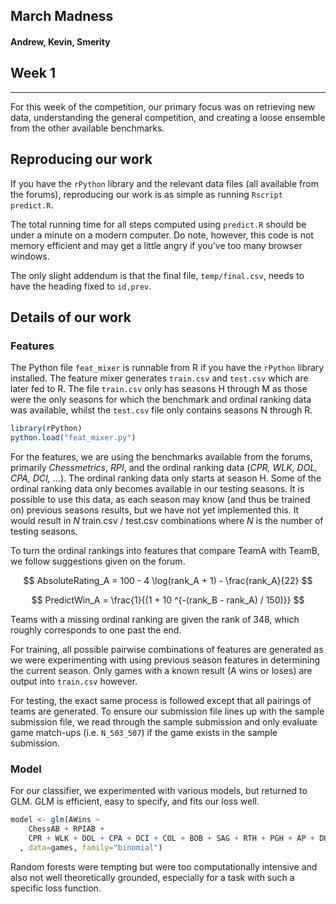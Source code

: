   <head>
  <meta charset="utf-8">
  <meta http-equiv="X-UA-Compatible" content="IE=edge">
  <meta name="viewport" content="width=device-width, initial-scale=1.0">
  <title>March Madness: Andrew, Kevin, Smerity</title>
  <link href="//netdna.bootstrapcdn.com/bootswatch/3.0.2/yeti/bootstrap.min.css" rel="stylesheet">
  </head>

  <body>

  <div class="container">

## March Madness
<h4 class="text-muted">Andrew, Kevin, Smerity</h4>
## Week 1

<hr />

For this week of the competition, our primary focus was on retrieving new data, understanding the general competition, and creating a loose ensemble from the other available benchmarks.

## Reproducing our work

If you have the `rPython` library and the relevant data files (all available from the forums), reproducing our work is as simple as running `Rscript predict.R`.

The total running time for all steps computed using `predict.R` should be under a minute on a modern computer. Do note, however, this code is not memory efficient and may get a little angry if you've too many browser windows.

The only slight addendum is that the final file, `temp/final.csv`, needs to have the heading fixed to `id,prev`.

## Details of our work

### Features

The Python file `feat_mixer` is runnable from R if you have the `rPython` library installed.
The feature mixer generates `train.csv` and `test.csv` which are later fed to R.
The file `train.csv` only has seasons H through M as those were the only seasons for which the benchmark and ordinal ranking data was available, whilst the `test.csv` file only contains seasons N through R.

```r
library(rPython)
python.load("feat_mixer.py")
```

For the features, we are using the benchmarks available from the forums, primarily *Chessmetrics*, *RPI*, and the ordinal ranking data (*CPR, WLK, DOL, CPA, DCI,* ...).
The ordinal ranking data only starts at season H.
Some of the ordinal ranking data only becomes available in our testing seasons.
It is possible to use this data, as each season may know (and thus be trained on) previous seasons results, but we have not yet implemented this.
It would result in $N$ train.csv / test.csv combinations where $N$ is the number of testing seasons.

To turn the ordinal rankings into features that compare TeamA with TeamB, we follow suggestions given on the forum.

$$
AbsoluteRating_A = 100 - 4 \log(rank_A + 1) - \frac{rank_A}{22}
$$

$$
PredictWin_A = \frac{1}{(1 + 10 ^{-(rank_B - rank_A) / 150)}}
$$

Teams with a missing ordinal ranking are given the rank of 348, which roughly corresponds to one past the end.

For training, all possible pairwise combinations of features are generated as we were experimenting with using previous season features in determining the current season.
Only games with a known result (A wins or loses) are output into `train.csv` however.

For testing, the exact same process is followed except that all pairings of teams are generated.
To ensure our submission file lines up with the sample submission file, we read through the sample submission and only evaluate game match-ups (i.e. `N_503_507`) if the game exists in the sample submission.

### Model

For our classifier, we experimented with various models, but returned to GLM.
GLM is efficient, easy to specify, and fits our loss well.

```r
model <- glm(AWins ~
    ChessAB + RPIAB +
    CPR + WLK + DOL + CPA + DCI + COL + BOB + SAG + RTH + PGH + AP + DUN + MOR
  , data=games, family="binomial")
```

Random forests were tempting but were too computationally intensive and also not well theoretically grounded, especially for a task with such a specific loss function.

  </div>
  </body>
</html>